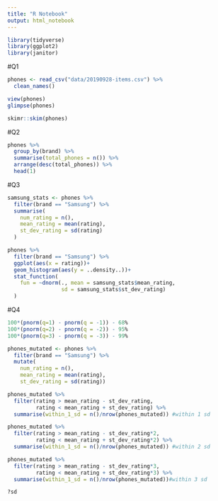 ```yaml
---
title: "R Notebook"
output: html_notebook
---
```

```r
library(tidyverse)
library(ggplot2)
library(janitor)
```
#Q1
```r
phones <- read_csv("data/20190928-items.csv") %>% 
  clean_names()

view(phones)
glimpse(phones)

skimr::skim(phones)
```

#Q2
```r
phones %>% 
  group_by(brand) %>% 
  summarise(total_phones = n()) %>% 
  arrange(desc(total_phones)) %>% 
  head(1)
```
#Q3
```r
samsung_stats <- phones %>% 
  filter(brand == "Samsung") %>% 
  summarise(
    num_rating = n(),
    mean_rating = mean(rating),
    st_dev_rating = sd(rating)
  )

phones %>% 
  filter(brand == "Samsung") %>% 
  ggplot(aes(x = rating))+
  geom_histogram(aes(y = ..density..))+
  stat_function(
    fun = ~dnorm(., mean = samsung_stats$mean_rating,
                 sd = samsung_stats$st_dev_rating)
  )
```

#Q4
```r
100*(pnorm(q=1) - pnorm(q = -1)) - 68%
100*(pnorm(q=2) - pnorm(q = -2)) - 95%
100*(pnorm(q=3) - pnorm(q = -3)) - 99%
```
```r
phones_mutated <- phones %>% 
  filter(brand == "Samsung") %>% 
  mutate(
    num_rating = n(),
    mean_rating = mean(rating),
    st_dev_rating = sd(rating))

phones_mutated %>% 
  filter(rating > mean_rating - st_dev_rating,
         rating < mean_rating + st_dev_rating) %>% 
  summarise(within_1_sd = n()/nrow(phones_mutated)) #within 1 sd

phones_mutated %>% 
  filter(rating > mean_rating - st_dev_rating*2,
         rating < mean_rating + st_dev_rating*2) %>% 
  summarise(within_1_sd = n()/nrow(phones_mutated)) #within 2 sd

phones_mutated %>% 
  filter(rating > mean_rating - st_dev_rating*3,
         rating < mean_rating + st_dev_rating*3) %>% 
  summarise(within_1_sd = n()/nrow(phones_mutated))#within 3 sd
```

```r
?sd
```

